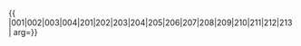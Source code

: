 {{ {{{1|PRC admin/showlist}}}
|001|002|003|004|201|202|203|204|205|206|207|208|209|210|211|212|213|
arg={{{arg|}}}}}